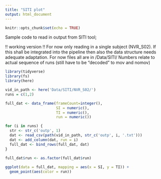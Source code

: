 ```yaml
---
title: "SITI plot"
output: html_document
---
```


```r
knitr::opts_chunk$set(echo = TRUE)
```


Sample code to read in output from SITI tool;

!! working version !!
For now only reading in a single subject (NVR_S02). 
If this shall be integrated into the pipeline then also the data structure needs 
adequate adaptation.
For now files all are in /Data/SITI/
Numbers relate to actual sequence of runs (still have to be "decoded" to mov and 
nomov)


```r
library(tidyverse)
library(fs)
library(here)

vid_in_path <- here('Data/SITI/NVR_S02/')
runs = c(1,2)

full_dat <- data_frame(frameCount=integer(), 
                       SI = numeric(), 
                       TI = numeric(), 
                       run = numeric())

for (i in runs) {
  str <- str_c('outp', 1)
  dat <- read_csv(path(vid_in_path, str_c('outp', i, '.txt')))
  dat <- add_column(dat, run = i)
  full_dat <- bind_rows(full_dat, dat)              
}

full_dat$run <- as.factor(full_dat$run)
  
ggplot(data = full_dat, mapping = aes(x = SI, y = TI)) + 
  geom_point(aes(color = run))

             
```

